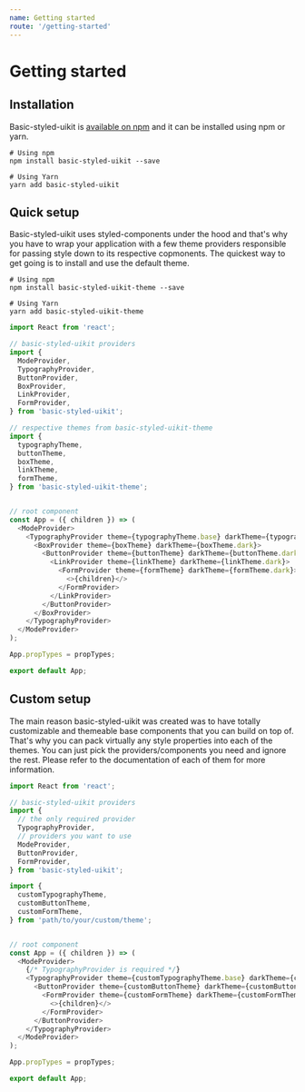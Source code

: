 ```yaml
---
name: Getting started
route: '/getting-started'
---
```


# Getting started

## Installation

Basic-styled-uikit is [available on npm](https://www.npmjs.com/package/basic-styled-uikit) and it can be installed using npm or yarn.

```
# Using npm
npm install basic-styled-uikit --save

# Using Yarn
yarn add basic-styled-uikit
```


## Quick setup

Basic-styled-uikit uses styled-components under the hood and that's why you have to wrap your application with a few theme providers responsible for passing style down to its respective copmonents. The quickest way to get going is to install and use the default theme.

```
# Using npm
npm install basic-styled-uikit-theme --save

# Using Yarn
yarn add basic-styled-uikit-theme
```

```js
import React from 'react';

// basic-styled-uikit providers
import {
  ModeProvider,
  TypographyProvider,
  ButtonProvider,
  BoxProvider,
  LinkProvider,
  FormProvider,
} from 'basic-styled-uikit';

// respective themes from basic-styled-uikit-theme
import {
  typographyTheme,
  buttonTheme,
  boxTheme,
  linkTheme,
  formTheme,
} from 'basic-styled-uikit-theme';


// root component
const App = ({ children }) => (
  <ModeProvider>
    <TypographyProvider theme={typographyTheme.base} darkTheme={typographyTheme.dark}>
      <BoxProvider theme={boxTheme} darkTheme={boxTheme.dark}>
        <ButtonProvider theme={buttonTheme} darkTheme={buttonTheme.dark}>
          <LinkProvider theme={linkTheme} darkTheme={linkTheme.dark}>
            <FormProvider theme={formTheme} darkTheme={formTheme.dark}>
              <>{children}</>
            </FormProvider>
          </LinkProvider>
        </ButtonProvider>
      </BoxProvider>
    </TypographyProvider>
  </ModeProvider>
);

App.propTypes = propTypes;

export default App;
```


## Custom setup

The main reason basic-styled-uikit was created was to have totally customizable and themeable base components that you can build on top of. That's why you can pack virtually any style properties into each of the themes. You can just pick the providers/components you need and ignore the rest. Please refer to the documentation of each of them for more information.

```js
import React from 'react';

// basic-styled-uikit providers
import {
  // the only required provider
  TypographyProvider,
  // providers you want to use
  ModeProvider,
  ButtonProvider,
  FormProvider,
} from 'basic-styled-uikit';

import {
  customTypographyTheme,
  customButtonTheme,
  customFormTheme,
} from 'path/to/your/custom/theme';


// root component
const App = ({ children }) => (
  <ModeProvider>
    {/* TypographyProvider is required */}
    <TypographyProvider theme={customTypographyTheme.base} darkTheme={customTypographyTheme.dark}>
      <ButtonProvider theme={customButtonTheme} darkTheme={customButtonTheme.dark}>
        <FormProvider theme={customFormTheme} darkTheme={customFormTheme.dark}>
          <>{children}</>
        </FormProvider>
      </ButtonProvider>
    </TypographyProvider>
  </ModeProvider>
);

App.propTypes = propTypes;

export default App;
```